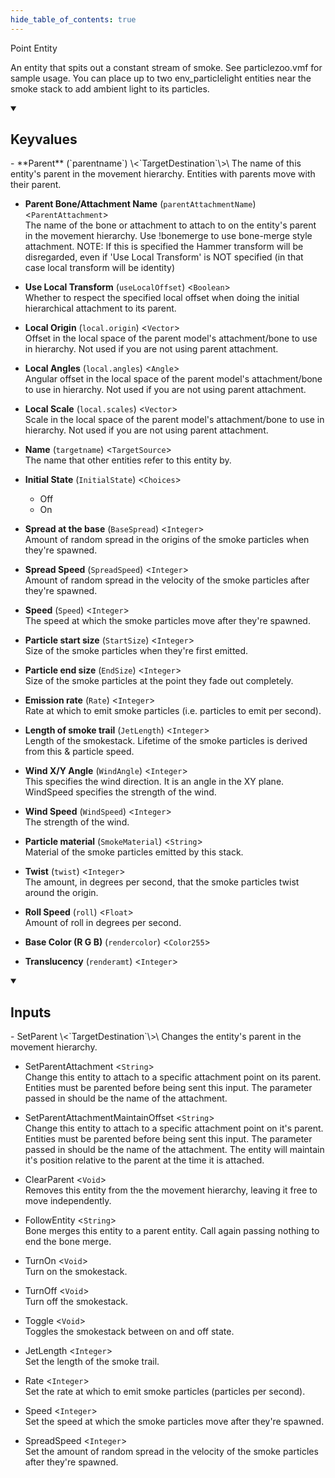 ```yaml
---
hide_table_of_contents: true
---
```


<!---
!!!!!!
THIS PAGE IS AUTOGENERATED FROM GAME FGD DEFINITIONS!
DO NOT EDIT MANUALLY!
!!!!!!

In order to make edits, you can make an annotation file in /fgd_dump_overrides
-->


Point Entity

An entity that spits out a constant stream of smoke. See particlezoo.vmf for sample usage. You can place up to two env_particlelight entities near the smoke stack to add ambient light to its particles.

<details open>
<summary><h2>Keyvalues</h2></summary>
- **Parent** (`parentname`) \<`TargetDestination`\>\
The name of this entity's parent in the movement hierarchy. Entities with parents move with their parent.

- **Parent Bone/Attachment Name** (`parentAttachmentName`) \<`ParentAttachment`\>\
The name of the bone or attachment to attach to on the entity's parent in the movement hierarchy. Use !bonemerge to use bone-merge style attachment. NOTE: If this is specified the Hammer transform will be disregarded, even if 'Use Local Transform' is NOT specified (in that case local transform will be identity)

- **Use Local Transform** (`useLocalOffset`) \<`Boolean`\>\
Whether to respect the specified local offset when doing the initial hierarchical attachment to its parent.

- **Local Origin** (`local.origin`) \<`Vector`\>\
Offset in the local space of the parent model's attachment/bone to use in hierarchy. Not used if you are not using parent attachment.

- **Local Angles** (`local.angles`) \<`Angle`\>\
Angular offset in the local space of the parent model's attachment/bone to use in hierarchy. Not used if you are not using parent attachment.

- **Local Scale** (`local.scales`) \<`Vector`\>\
Scale in the local space of the parent model's attachment/bone to use in hierarchy. Not used if you are not using parent attachment.

- **Name** (`targetname`) \<`TargetSource`\>\
The name that other entities refer to this entity by.

- **Initial State** (`InitialState`) \<`Choices`\>
  - Off
  - On


- **Spread at the base** (`BaseSpread`) \<`Integer`\>\
Amount of random spread in the origins of the smoke particles when they're spawned.

- **Spread Speed** (`SpreadSpeed`) \<`Integer`\>\
Amount of random spread in the velocity of the smoke particles after they're spawned.

- **Speed** (`Speed`) \<`Integer`\>\
The speed at which the smoke particles move after they're spawned.

- **Particle start size** (`StartSize`) \<`Integer`\>\
Size of the smoke particles when they're first emitted.

- **Particle end size** (`EndSize`) \<`Integer`\>\
Size of the smoke particles at the point they fade out completely.

- **Emission rate** (`Rate`) \<`Integer`\>\
Rate at which to emit smoke particles (i.e. particles to emit per second).

- **Length of smoke trail** (`JetLength`) \<`Integer`\>\
Length of the smokestack. Lifetime of the smoke particles is derived from this & particle speed.

- **Wind X/Y Angle** (`WindAngle`) \<`Integer`\>\
This specifies the wind direction. It is an angle in the XY plane. WindSpeed specifies the strength of the wind.

- **Wind Speed** (`WindSpeed`) \<`Integer`\>\
The strength of the wind.

- **Particle material** (`SmokeMaterial`) \<`String`\>\
Material of the smoke particles emitted by this stack.

- **Twist** (`twist`) \<`Integer`\>\
The amount, in degrees per second, that the smoke particles twist around the origin.

- **Roll Speed** (`roll`) \<`Float`\>\
Amount of roll in degrees per second.

- **Base Color (R G B)** (`rendercolor`) \<`Color255`\>

- **Translucency** (`renderamt`) \<`Integer`\>


 </details>
<details open>
<summary><h2>Inputs</h2></summary>
- SetParent \<`TargetDestination`\>\
Changes the entity's parent in the movement hierarchy.

- SetParentAttachment \<`String`\>\
Change this entity to attach to a specific attachment point on its parent. Entities must be parented before being sent this input. The parameter passed in should be the name of the attachment.

- SetParentAttachmentMaintainOffset \<`String`\>\
Change this entity to attach to a specific attachment point on it's parent. Entities must be parented before being sent this input. The parameter passed in should be the name of the attachment. The entity will maintain it's position relative to the parent at the time it is attached.

- ClearParent \<`Void`\>\
Removes this entity from the the movement hierarchy, leaving it free to move independently.

- FollowEntity \<`String`\>\
Bone merges this entity to a parent entity. Call again passing nothing to end the bone merge.

- TurnOn \<`Void`\>\
Turn on the smokestack.

- TurnOff \<`Void`\>\
Turn off the smokestack.

- Toggle \<`Void`\>\
Toggles the smokestack between on and off state.

- JetLength \<`Integer`\>\
Set the length of the smoke trail.

- Rate \<`Integer`\>\
Set the rate at which to emit smoke particles (particles per second).

- Speed \<`Integer`\>\
Set the speed at which the smoke particles move after they're spawned.

- SpreadSpeed \<`Integer`\>\
Set the amount of random spread in the velocity of the smoke particles after they're spawned.


 </details>
